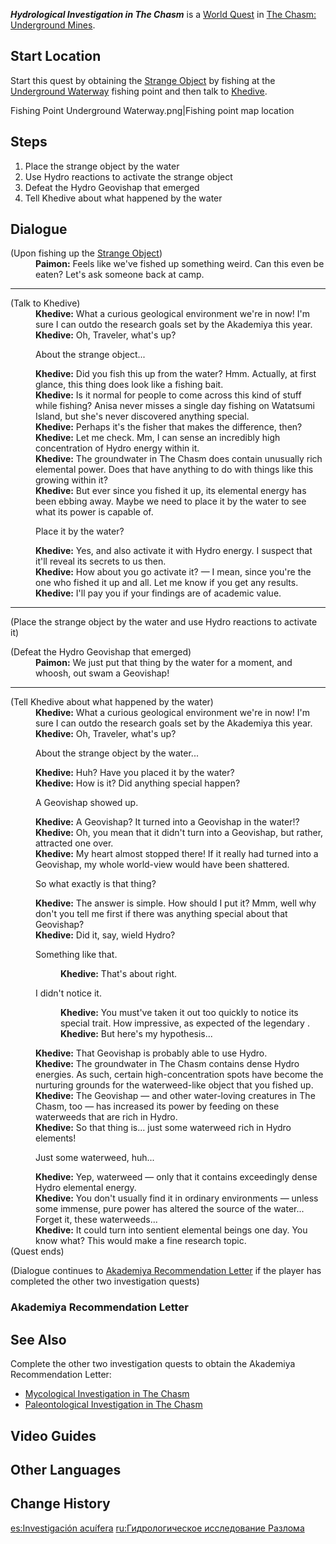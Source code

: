 {{Quest Infobox
|id            = 71051
|image         = World Quest Hydrological Investigation in The Chasm.png
|type          = World
|requirement   = Completed [[Chasm Spelunkers]] quest
|characters    = Khedive; Paimon; Traveler
|startLocation = [[The Chasm: Underground Mines]]
|region        = Liyue
|area          = The Chasm: Underground Mines
|prev          = 
|next          = 
|rewards       = Adventure EXP*250;Primogem*30;Mora*90,000
|otherRewards  = 
}}
'''''Hydrological Investigation in The Chasm''''' is a [[World Quest]] in [[The Chasm: Underground Mines]].

==Start Location==
Start this quest by obtaining the [[Strange Object]] by fishing at the [[Underground Waterway]] fishing point and then talk to [[Khedive]].
<gallery>
Fishing Point Underground Waterway.png|Fishing point map location
</gallery>

==Steps==
# Place the strange object by the water
# Use Hydro reactions to activate the strange object
# Defeat the Hydro Geovishap that emerged
# Tell Khedive about what happened by the water

==Dialogue==
{{Quest Description|You fish up something strange in The Chasm. What in the world could it be? According to the Sumeru scholar Khedive, just place it by the water and you will discover its secret...}}
{{Dialogue Start}}
;(Upon fishing up the [[Strange Object]])
:'''Paimon:''' Feels like we've fished up something weird. Can this even be eaten? Let's ask someone back at camp.
----
;(Talk to Khedive)
:'''Khedive:''' What a curious geological environment we're in now! I'm sure I can outdo the research goals set by the Akademiya this year.
:'''Khedive:''' Oh, Traveler, what's up?
:{{DIcon|Quest}} About the strange object...
:'''Khedive:''' Did you fish this up from the water? Hmm. Actually, at first glance, this thing does look like a fishing bait.
:'''Khedive:''' Is it normal for people to come across this kind of stuff while fishing? Anisa never misses a single day fishing on Watatsumi Island, but she's never discovered anything special.
:'''Khedive:''' Perhaps it's the fisher that makes the difference, then?
:'''Khedive:''' Let me check. Mm, I can sense an incredibly high concentration of Hydro energy within it.
:'''Khedive:''' The groundwater in The Chasm does contain unusually rich elemental power. Does that have anything to do with things like this growing within it?
:'''Khedive:''' But ever since you fished it up, its elemental energy has been ebbing away. Maybe we need to place it by the water to see what its power is capable of.
:{{DIcon}} Place it by the water?
:'''Khedive:''' Yes, and also activate it with Hydro energy. I suspect that it'll reveal its secrets to us then.
:'''Khedive:''' How about you go activate it? &mdash; I mean, since you're the one who fished it up and all. Let me know if you get any results.
:'''Khedive:''' I'll pay you if your findings are of academic value.
----
;(Place the strange object by the water and use Hydro reactions to activate it)

;(Defeat the Hydro Geovishap that emerged)
:'''Paimon:''' We just put that thing by the water for a moment, and whoosh, out swam a Geovishap!
----
;(Tell Khedive about what happened by the water)
:'''Khedive:''' What a curious geological environment we're in now! I'm sure I can outdo the research goals set by the Akademiya this year.
:'''Khedive:''' Oh, Traveler, what's up?
:{{DIcon|Quest}} About the strange object by the water...
:'''Khedive:''' Huh? Have you placed it by the water?
:'''Khedive:''' How is it? Did anything special happen?
:{{DIcon}} A Geovishap showed up.
:'''Khedive:''' A Geovishap? It turned into a Geovishap in the water!?
:'''Khedive:''' Oh, you mean that it didn't turn into a Geovishap, but rather, attracted one over.
:'''Khedive:''' My heart almost stopped there! If it really had turned into a Geovishap, my whole world-view would have been shattered.
:{{DIcon}} So what exactly is that thing?
:'''Khedive:''' The answer is simple. How should I put it? Mmm, well why don't you tell me first if there was anything special about that Geovishap?
:'''Khedive:''' Did it, say, wield Hydro?
:{{DIcon}} Something like that.
::'''Khedive:''' That's about right.
:{{DIcon}} I didn't notice it.
::'''Khedive:''' You must've taken it out too quickly to notice its special trait. How impressive, as expected of the legendary {{Traveler}}.
::'''Khedive:''' But here's my hypothesis...
:'''Khedive:''' That Geovishap is probably able to use Hydro.
:'''Khedive:''' The groundwater in The Chasm contains dense Hydro energies. As such, certain high-concentration spots have become the nurturing grounds for the waterweed-like object that you fished up.
:'''Khedive:''' The Geovishap &mdash; and other water-loving creatures in The Chasm, too &mdash; has increased its power by feeding on these waterweeds that are rich in Hydro.
:'''Khedive:''' So that thing is... just some waterweed rich in Hydro elements!
:{{DIcon}} Just some waterweed, huh...
:'''Khedive:''' Yep, waterweed &mdash; only that it contains exceedingly dense Hydro elemental energy.
:'''Khedive:''' You don't usually find it in ordinary environments &mdash; unless some immense, pure power has altered the source of the water... Forget it, these waterweeds...
:'''Khedive:''' It could turn into sentient elemental beings one day. You know what? This would make a fine research topic.
;(Quest ends)

;(Dialogue continues to [[#Akademiya Recommendation Letter|Akademiya Recommendation Letter]] if the player has completed the other two investigation quests)
{{Dialogue End}}

===Akademiya Recommendation Letter===
{{Transclude|Mycological Investigation in The Chasm|Akademiya Recommendation Letter}}

==See Also==
Complete the other two investigation quests to obtain the Akademiya Recommendation Letter:
* [[Mycological Investigation in The Chasm]]
* [[Paleontological Investigation in The Chasm]]

==Video Guides==
{{EVT
|video1   = https://youtu.be/FLIVoWKkFxI
|caption1 = Hydrological Investigation in The Chasm Guide
}}

==Other Languages==
{{Other Languages
|en      = Hydrological Investigation in The Chasm
|zhs     = 水生环境调查
|zhs_rm  = Shuǐshēng Huánjìng Diàochá
|zht     = 水生環境調查
|zht_rm  = Shuǐshēng Huánjìng Diàochá
|zh_tl   = Aquatic Environment Investigation
|ja      = 水生環境調査
|ja_rm   = Suisei Kankyou Chousa{{Assumed}}
|ja_tl   = Aquatic Environment Investigation
|ko      = {{tt|수생|水生}} {{tt|환경|環境}} {{tt|조사|調查}}
|ko_tl   = Aquatic Environment Investigation
|es      = Investigación acuífera
|es_tl   = Aquifer Investigation
|fr      = Enquête hydrologique dans le Gouffre
|fr_tl   = Hydrological Investigation in the Chasm
|ru      = Гидрологическое исследование Разлома
|ru_tl   = Hydrological Investigation in {{Lex|The Chasm|ru}}
|th      = สำรวจสิ่งแวดล้อมทางน้ำ
|th_rm   = Samruat sing waetlom thang nam
|th_tl   = 
|vi      = Điều Tra Môi Trường Thủy Sinh
|vi_tl   = 
|de      = Hydrologische Untersuchung
|de_tl   = Hydrological Investigation
|id      = Penyelidikan Hidrologi
|id_tl   = Hydrology Investigation
|pt      = Investigação de Ambiente Aquático
|pt_tl   = 
|tr      = Kanyon'da Hidrolojik Araştırma
|tr_tl   = 
|it      = Ricerca idrologica nella Voragine
|it_tl   = 
}}

==Change History==
{{Change History|2.6}}

[[es:Investigación acuífera]]
[[ru:Гидрологическое исследование Разлома]]
